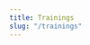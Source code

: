 ```yaml
---
title: Trainings
slug: "/trainings"
---
```


<Title text="Trainings" />

The list of my trainings includes (but is not limited to):
- Unit testing
- Api testing
- E2E testing (Cypress, Selenium)
- JavaScript
- .NET trainings
- Java trainings
- Python trainings

I do not conduct all trainings personally, but I work with specialists in these areas.
Can't find a course you were looking for? I am happy to chat and prepare a training tailored to you.